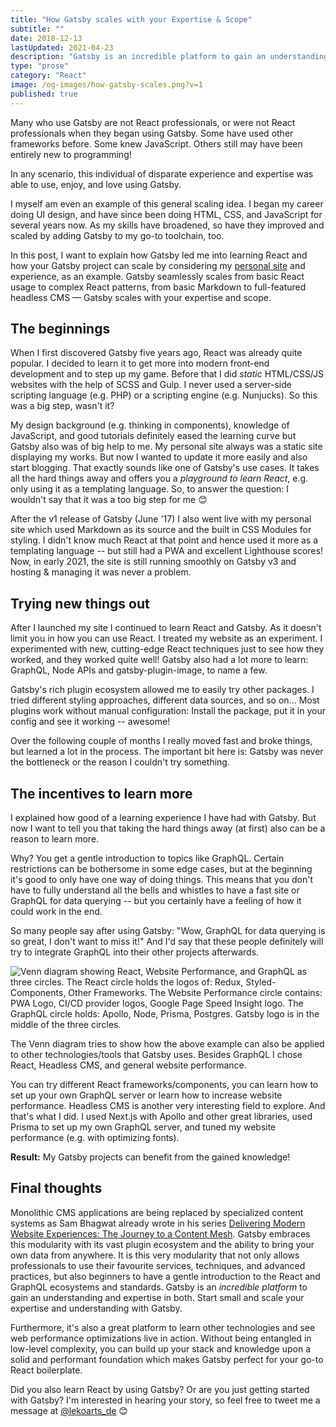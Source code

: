 ```yaml
---
title: "How Gatsby scales with your Expertise & Scope"
subtitle: ""
date: 2018-12-13
lastUpdated: 2021-04-23
description: "Gatsby is an incredible platform to gain an understanding and expertise in React and GraphQL. Start small and scale your expertise and understanding with Gatsby."
type: "prose"
category: "React"
image: /og-images/how-gatsby-scales.png?v=1
published: true
---
```


Many who use Gatsby are not React professionals, or were not React professionals when they began using Gatsby. Some have used other frameworks before. Some knew JavaScript. Others still may have been entirely new to programming!

In any scenario, this individual of disparate experience and expertise was able to use, enjoy, and love using Gatsby.

I myself am even an example of this general scaling idea. I began my career doing UI design, and have since been doing HTML, CSS, and JavaScript for several years now. As my skills have broadened, so have they improved and scaled by adding Gatsby to my go-to toolchain, too.

In this post, I want to explain how Gatsby led me into learning React and how your Gatsby project can scale by considering my [personal site](/) and experience, as an example. Gatsby seamlessly scales from basic React usage to complex React patterns, from basic Markdown to full-featured headless CMS — Gatsby scales with your expertise and scope.

## The beginnings

When I first discovered Gatsby five years ago, React was already quite popular. I decided to learn it to get more into modern front-end development and to step up my game. Before that I did _static_ HTML/CSS/JS websites with the help of SCSS and Gulp. I never used a server-side scripting language (e.g. PHP) or a scripting engine (e.g. Nunjucks). So this was a big step, wasn't it?

My design background (e.g. thinking in components), knowledge of JavaScript, and good tutorials definitely eased the learning curve but Gatsby also was of big help to me. My personal site always was a static site displaying my works. But now I wanted to update it more easily and also start blogging. That exactly sounds like one of Gatsby's use cases. It takes all the hard things away and offers you a _playground to learn React_, e.g. only using it as a templating language. So, to answer the question: I wouldn't say that it was a too big step for me 😊

After the v1 release of Gatsby (June '17) I also went live with my personal site which used Markdown as its source and the built in CSS Modules for styling. I didn't know much React at that point and hence used it more as a templating language -- but still had a PWA and excellent Lighthouse scores! Now, in early 2021, the site is still running smoothly on Gatsby v3 and hosting & managing it was never a problem.

## Trying new things out

After I launched my site I continued to learn React and Gatsby. As it doesn't limit you in how you can use React. I treated my website as an experiment. I experimented with new, cutting-edge React techniques just to see how they worked, and they worked quite well! Gatsby also had a lot more to learn: GraphQL, Node APIs and gatsby-plugin-image, to name a few.

Gatsby's rich plugin ecosystem allowed me to easily try other packages. I tried different styling approaches, different data sources, and so on... Most plugins work without manual configuration: Install the package, put it in your config and see it working -- awesome!

Over the following couple of months I really moved fast and broke things, but learned a lot in the process. The important bit here is: Gatsby was never the bottleneck or the reason I couldn't try something.

## The incentives to learn more

I explained how good of a learning experience I have had with Gatsby. But now I want to tell you that taking the hard things away (at first) also can be a reason to learn more.

Why? You get a gentle introduction to topics like GraphQL. Certain restrictions can be bothersome in some edge cases, but at the beginning it's good to only have one way of doing things. This means that you don't have to fully understand all the bells and whistles to have a fast site or GraphQL for data querying -- but you certainly have a feeling of how it could work in the end.

So many people say after using Gatsby: "Wow, GraphQL for data querying is so great, I don't want to miss it!" And I'd say that these people definitely will try to integrate GraphQL into their other projects afterwards.

![Venn diagram showing React, Website Performance, and GraphQL as three circles. The React circle holds the logos of: Redux, Styled-Components, Other Frameworks. The Website Performance circle contains: PWA Logo, CI/CD provider logos, Google Page Speed Insight logo. The GraphQL circle holds: Apollo, Node, Prisma, Postgres. Gatsby logo is in the middle of the three circles.](./incentives-to-learn-more.jpg)

The Venn diagram tries to show how the above example can also be applied to other technologies/tools that Gatsby uses. Besides GraphQL I chose React, Headless CMS, and general website performance.

You can try different React frameworks/components, you can learn how to set up your own GraphQL server or learn how to increase website performance. Headless CMS is another very interesting field to explore. And that's what I did. I used Next.js with Apollo and other great libraries, used Prisma to set up my own GraphQL server, and tuned my website performance (e.g. with optimizing fonts).

**Result:** My Gatsby projects can benefit from the gained knowledge!

## Final thoughts

Monolithic CMS applications are being replaced by specialized content systems as Sam Bhagwat already wrote in his series [Delivering Modern Website Experiences: The Journey to a Content Mesh](https://www.gatsbyjs.com/blog/2018-10-04-journey-to-the-content-mesh/). Gatsby embraces this modularity with its vast plugin ecosystem and the ability to bring your own data from anywhere. It is this very modularity that not only allows professionals to use their favourite services, techniques, and advanced practices, but also beginners to have a gentle introduction to the React and GraphQL ecosystems and standards. Gatsby is an _incredible platform_ to gain an understanding and expertise in both. Start small and scale your expertise and understanding with Gatsby.

Furthermore, it's also a great platform to learn other technologies and see web performance optimizations live in action. Without being entangled in low-level complexity, you can build up your stack and knowledge upon a solid and performant foundation which makes Gatsby perfect for your go-to React boilerplate.

Did you also learn React by using Gatsby? Or are you just getting started with Gatsby? I'm interested in hearing your story, so feel free to tweet me a message at [@lekoarts_de](https://twitter.com/lekoarts_de) 😊
